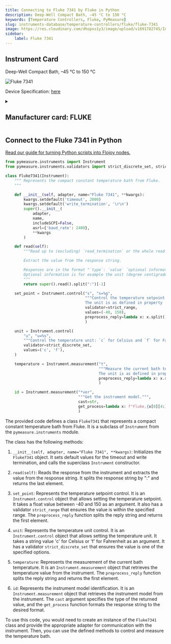 ```yaml
---
title: Connecting to Fluke 7341 by Fluke in Python
description: Deep-Well Compact Bath, –45 °C to 150 °C
keywords: [Temperature Controllers, Fluke, PyMeasure] 
slug: instruments-database/temperature-controllers/fluke/fluke-7341 
image: https://res.cloudinary.com/dhopxs1y3/image/upload/v1691782745/Instruments/Temperature%20Controllers/Fluke-7341/Fluke-7341.jpg
sidebar:
    label: Fluke 7341 
---
```



## Instrument Card

Deep-Well Compact Bath, –45 °C to 150 °C

![Fluke 7341](https://res.cloudinary.com/dhopxs1y3/image/upload/v1691782745/Instruments/Temperature%20Controllers/Fluke-7341/Fluke-7341.jpg)

Device Specification: [here](https://download.flukecal.com/pub/literature/7341__Rebrand__ugeng0000.pdf)

<details style={{ marginTop: "15px"}}>
<summary><h2 style={{display:'inline'}}>Manufacturer card: FLUKE</h2></summary>

![FLUKE](https://res.cloudinary.com/dhopxs1y3/image/upload/v1692806166/Instruments/Vendor%20Logos/Fluke.png)

**Fluke** Corporation is the world leader in professional electronic test tools and software for measuring and condition monitoring.

- Headquarters: US
- Yearly Revenue (millions, USD): 700
- Vendor Website: [here](https://us.flukecal.com/)

</details>


<FeaturedInstrumentVideo category="TEMPERATURE_CONTROLLERS" />

## Connect to the Fluke 7341 in Python

[Read our guide for turning Python scripts into Flojoy nodes.](https://docs.flojoy.ai/contribution/blocks/custom-flojoy-block/)



<Tabs>
<TabItem value="Flojoy" label="Flojoy" className="flojoy-instrument-tabs">

<SectionsCard category="TEMPERATURE_CONTROLLERS" manufacturer="Fluke"></SectionsCard>

</TabItem>
<TabItem value="PyMeasure" label="PyMeasure">

```python
from pymeasure.instruments import Instrument
from pymeasure.instruments.validators import strict_discrete_set, strict_range

class Fluke7341(Instrument):
    """ Represents the compact constant temperature bath from Fluke.
    """

    def __init__(self, adapter, name="Fluke 7341", **kwargs):
        kwargs.setdefault('timeout', 2000)
        kwargs.setdefault('write_termination', '\r\n')
        super().__init__(
            adapter,
            name,
            includeSCPI=False,
            asrl={'baud_rate': 2400},
            **kwargs
        )

    def read(self):
        """Read up to (excluding) `read_termination` or the whole read buffer.

        Extract the value from the response string.

        Responses are in the format "`type`: `value` `optional information`".
        Optional information is for example the unit (degree centigrade or Fahrenheit).
        """
        return super().read().split(":")[-1]

    set_point = Instrument.control("s", "s=%g",
                                   """Control the temperature setpoint (float from -40 to 150 °C)
                                   The unit is as defined in property :attr:`~.unit`.""",
                                   validator=strict_range,
                                   values=(-40, 150),
                                   preprocess_reply=lambda x: x.split()[0],
                                   )

    unit = Instrument.control(
        "u", "u=%s",
        """Control the temperature unit: `c` for Celsius and `f` for Fahrenheit`.""",
        validator=strict_discrete_set,
        values=('c', 'f'),
    )

    temperature = Instrument.measurement("t",
                                         """Measure the current bath temperature.
                                         The unit is as defined in property :attr:`unit`.""",
                                         preprocess_reply=lambda x: x.split()[0],
                                         )

    id = Instrument.measurement("*ver",
                                """Get the instrument model.""",
                                cast=str,
                                get_process=lambda x: f"Fluke,{x[0][4:]},NA,{x[1]}",
                                )
```

The provided code defines a class `Fluke7341` that represents a compact constant temperature bath from Fluke. It is a subclass of `Instrument` from the `pymeasure.instruments` module.

The class has the following methods:

1. `__init__(self, adapter, name="Fluke 7341", **kwargs)`: Initializes the `Fluke7341` object. It sets default values for the timeout and write termination, and calls the superclass `Instrument` constructor.

2. `read(self)`: Reads the response from the instrument and extracts the value from the response string. It splits the response string by ":" and returns the last element.

3. `set_point`: Represents the temperature setpoint control. It is an `Instrument.control` object that allows setting the temperature setpoint. It takes a float value between -40 and 150 as an argument. It also has a validator `strict_range` that ensures the value is within the specified range. The `preprocess_reply` function splits the reply string and returns the first element.

4. `unit`: Represents the temperature unit control. It is an `Instrument.control` object that allows setting the temperature unit. It takes a string value 'c' for Celsius or 'f' for Fahrenheit as an argument. It has a validator `strict_discrete_set` that ensures the value is one of the specified options.

5. `temperature`: Represents the measurement of the current bath temperature. It is an `Instrument.measurement` object that retrieves the temperature value from the instrument. The `preprocess_reply` function splits the reply string and returns the first element.

6. `id`: Represents the instrument model identification. It is an `Instrument.measurement` object that retrieves the instrument model from the instrument. The `cast` argument specifies the type of the returned value, and the `get_process` function formats the response string to the desired format.

To use this code, you would need to create an instance of the `Fluke7341` class and provide the appropriate adapter for communication with the instrument. Then, you can use the defined methods to control and measure the temperature bath.

</TabItem>
</Tabs>